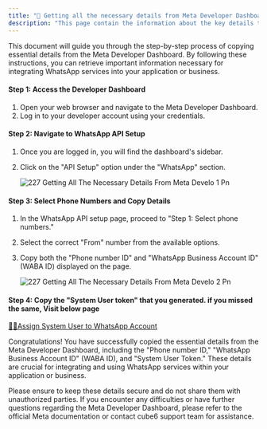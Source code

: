 ```yaml
---
title: "📃 Getting all the necessary details from Meta Developer Dashboard"
description: "This page contain the information about the key details that you need to copy from Meta dashboard."
---
```


This document will guide you through the step-by-step process of copying essential details from the Meta Developer Dashboard. By following these instructions, you can retrieve important information necessary for integrating WhatsApp services into your application or business.

#### **Step 1: Access the Developer Dashboard**

1. Open your web browser and navigate to the Meta Developer Dashboard.
2. Log in to your developer account using your credentials.

#### **Step 2: Navigate to WhatsApp API Setup**

1. Once you are logged in, you will find the dashboard's sidebar.
2. Click on the "API Setup" option under the "WhatsApp" section.

   ![227 Getting All The Necessary Details From Meta Develo 1 Pn](/images/platform-guidelines-training/getting-necessarydetails/227.getting_all_the_necessary_details_from_meta_develo-1.png)

#### **Step 3: Select Phone Numbers and Copy Details**

1. In the WhatsApp API setup page, proceed to "Step 1: Select phone numbers."
2. Select the correct "From" number from the available options.
3. Copy both the "Phone number ID" and "WhatsApp Business Account ID" (WABA ID) displayed on the page.

   ![227 Getting All The Necessary Details From Meta Develo 2 Pn](/images/platform-guidelines-training/getting-necessarydetails/227.getting_all_the_necessary_details_from_meta_develo-2.png)

#### **Step 4: Copy the "System User token" that you generated. if you missed the same, Visit below page**

[🦸‍♀️Assign System User to WhatsApp Account](https://help.cube6.com/platform-guidelines-and-training/whatsapp-bot-creation-with-manual-onboarding/assign-system-user-to-whatsapp-account)

Congratulations\! You have successfully copied the essential details from the Meta Developer Dashboard, including the "Phone number ID," "WhatsApp Business Account ID" (WABA ID), and "System User Token." These details are crucial for integrating and using WhatsApp services within your application or business.

Please ensure to keep these details secure and do not share them with unauthorized parties. If you encounter any difficulties or have further questions regarding the Meta Developer Dashboard, please refer to the official Meta documentation or contact cube6 support team for assistance.